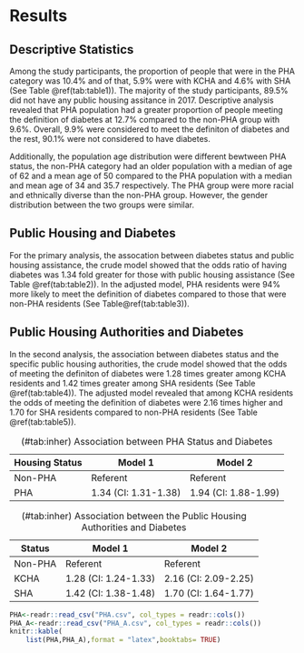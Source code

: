 
# Results {#ref-labels}
## Descriptive Statistics
Among the study participants, the proportion of people that were in the PHA category was 10.4% and of that, 5.9% were with KCHA and 4.6% with SHA (See Table \@ref(tab:table1)). The majority of the study participants, 89.5% did not have any public housing assitance in 2017. Descriptive analysis revealed that PHA population had a greater proportion of people meeting the definition of diabetes at 12.7% compared to the non-PHA group with 9.6%. Overall, 9.9% were considered to meet the definiton of diabetes and the rest, 90.1% were not considered to have diabetes.

Additionally, the population age distribution were different bewtween PHA status, the non-PHA category had an older population with a median  of age of 62 and a mean age of 50 compared to the PHA population with a median and mean age of 34 and 35.7 respectively. The PHA group were more racial and ethnically diverse than the non-PHA group. However, the gender distribution between the two groups were similar.

## Public Housing and Diabetes
For the primary analysis, the assocation between diabetes status and public housing assistance, the crude model showed that the odds ratio of having diabetes was 1.34 fold greater for those with public housing assistance (See Table \@ref(tab:table2)). In the adjusted model, PHA residents were 94% more likely to meet the definition of diabetes compared to those that were non-PHA residents (See Table\@ref(tab:table3)).


## Public Housing Authorities and Diabetes
In the second analysis, the association between diabetes status and the specific public housing authorities, the crude model showed that the odds of meeting the definiton of diabetes were 1.28 times greater among KCHA residents and 1.42 times greater among SHA residents (See Table \@ref(tab:table4)). The adjusted model revealed that among KCHA residents the odds of meeting the definition of diabetes were 2.16 times higher and 1.70 for SHA residents compared to non-PHA residents (See Table \@ref(tab:table5)).


Housing Status | Model 1          | Model 2
---------------|------------------|-----------------
Non-PHA        | Referent         | Referent
PHA            | 1.34 (CI: 1.31-1.38) | 1.94 (CI: 1.88-1.99)
Table: (\#tab:inher) Association between PHA Status and Diabetes



Status  | Model 1              | Model 2
--------|----------------------|---------------------
Non-PHA | Referent             | Referent
KCHA    | 1.28 (CI: 1.24-1.33) | 2.16 (CI: 2.09-2.25)
SHA     | 1.42 (CI: 1.38-1.48) | 1.70 (CI: 1.64-1.77)
Table: (\#tab:inher) Association between the Public Housing Authorities and Diabetes




```r
PHA<-readr::read_csv("PHA.csv", col_types = readr::cols())
PHA_A<-readr::read_csv("PHA_A.csv", col_types = readr::cols())
knitr::kable(
    list(PHA,PHA_A),format = "latex",booktabs= TRUE)
```




